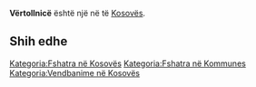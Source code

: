 {{Fshat në 
 | Emri                = Vërtollnicë
 | EmriAlt                = 
 | NAME_SHORT_FORM=      
 | NAME_GENERIC=      
 | NAME_SORT_NAME_RO=      VERTOLLNICE
 | FULL_NAME_RO = Vërtollnicë
 | FULL_NAME_ND_RO=Vertollnice
 | SORT_NAME_RG=VERTOLLNICE
 | FULL_NAME_RG=Vërtollnicë
 | FULL_NAME_ND_RG=Vertollnice
 | SRP_NAME_SHORT_FORM=      
 | SRP_NAME_GENERIC=      
 | SRP_NAME_SORT_NAME_RO=      
 | SRP_FULL_NAME_RO = 
 | SRP_FULL_NAME_ND_RO=
 | SRP_SORT_NAME_RG=
 | SRP_FULL_NAME_RG=
 | SRP_FULL_NAME_ND_RG=
 | Emri (Rasa dhanore) = 
 | Figura              = 
 | Shteti              = Kosovo
 | Komuna              = 
 | Kodi postar         = 
 | Sipërfaqja          = 

 | Popullsia           = 

 | Regj. i popullsisë  = 
 | Dend. e popullsisë  = 
 | Faqja zyrtare       = 
 <!--- Koordinatat ----> 
 | Gjerësia            = 42.179722
 | Gjatësia            = 21.287222
 | Lartësia            = 
}}
'''Vërtollnicë''' është një [[]] në [[]] të [[Kosovës]].

<!-- == Gjeografia == -->
<!-- == Historia == -->
<!-- == Demografia == -->
== Shih edhe ==
{{Komuna }}
{{Kosovo-Administrata-Cung}}

[[Kategoria:Fshatra në Kosovës]]
[[Kategoria:Fshatra në Kommunes ]]
[[Kategoria:Vendbanime në Kosovës]]
